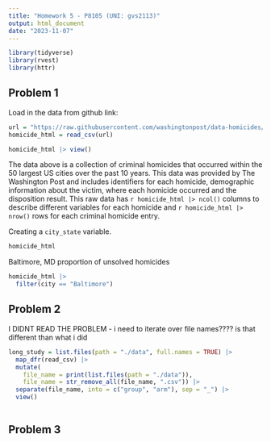 ```yaml
---
title: "Homework 5 - P8105 (UNI: gvs2113)"
output: html_document
date: "2023-11-07"
---
```


```r
library(tidyverse)
library(rvest)
library(httr)
```

## Problem 1 
Load in the data from github link: 
```r
url = "https://raw.githubusercontent.com/washingtonpost/data-homicides/master/homicide-data.csv"
homicide_html = read_csv(url)

homicide_html |> view()
```

The data above is a collection of criminal homicides that occurred within the 50 largest US cities over the past 10 years. This data was provided by The Washington Post and includes identifiers for each homicide, demographic information about the victim, where each homicide occurred and the disposition result. This raw data has `r homicide_html |> ncol() ` columns to describe different variables for each homicide and `r homicide_html |> nrow() ` rows for each criminal homicide entry. 

Creating a `city_state` variable. 
```r
homicide_html 
```

Baltimore, MD proportion of unsolved homicides 
```r
homicide_html |> 
  filter(city == "Baltimore")
```

## Problem 2

I DIDNT READ THE PROBLEM - i need to iterate over file names???? is that different than what i did
```r
long_study = list.files(path = "./data", full.names = TRUE) |> 
  map_dfr(read_csv) |> 
  mutate(
    file_name = print(list.files(path = "./data")),
    file_name = str_remove_all(file_name, ".csv")) |>
  separate(file_name, into = c("group", "arm"), sep = "_") |> 
  view()
              
```

## Problem 3

```r

```

